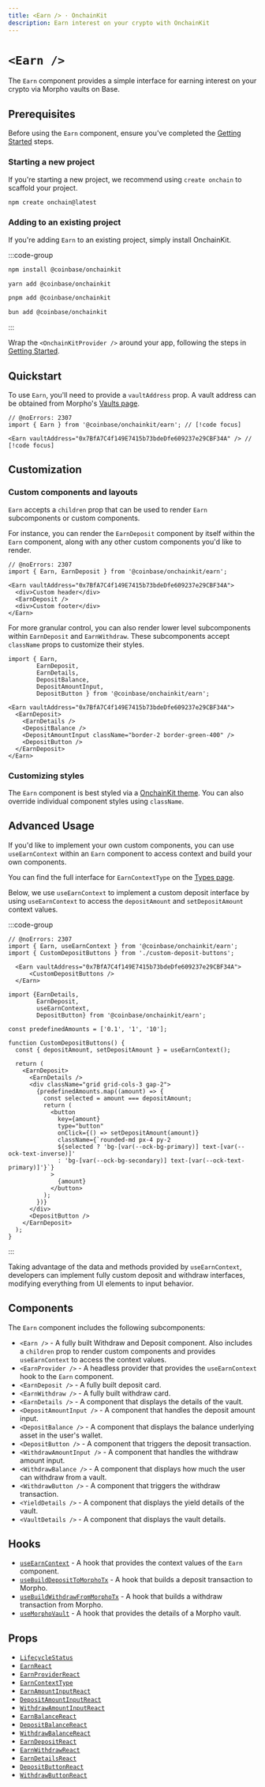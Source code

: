```yaml
---
title: <Earn /> · OnchainKit
description: Earn interest on your crypto with OnchainKit
---
```



# `<Earn />`

The `Earn` component provides a simple interface for earning interest on your crypto via Morpho vaults on Base.

## Prerequisites

Before using the `Earn` component, ensure you've completed the [Getting Started](/getting-started) steps.

### Starting a new project

If you're starting a new project, we recommend using `create onchain` to scaffold your project. 

```bash
npm create onchain@latest
```

### Adding to an existing project

If you're adding `Earn` to an existing project, simply install OnchainKit.

:::code-group

```bash [npm]
npm install @coinbase/onchainkit
```

```bash [yarn]
yarn add @coinbase/onchainkit
```

```bash [pnpm]
pnpm add @coinbase/onchainkit
```

```bash [bun]
bun add @coinbase/onchainkit
```

:::

Wrap the `<OnchainKitProvider />` around your app, following the steps in [Getting Started](/getting-started#add-providers).

## Quickstart

To use `Earn`, you'll need to provide a `vaultAddress` prop. A vault address can be obtained from Morpho's [Vaults page](https://app.morpho.org/base/earn).

```tsx twoslash
// @noErrors: 2307
import { Earn } from '@coinbase/onchainkit/earn'; // [!code focus]

<Earn vaultAddress="0x7BfA7C4f149E7415b73bdeDfe609237e29CBF34A" /> // [!code focus]
```

<EarnMain />

## Customization

### Custom components and layouts

`Earn` accepts a `children` prop that can be used to render `Earn` subcomponents or custom components. 

For instance, you can render the `EarnDeposit` component by itself within the `Earn` component, along with any other custom components you'd like to render.

```tsx twoslash
// @noErrors: 2307
import { Earn, EarnDeposit } from '@coinbase/onchainkit/earn';

<Earn vaultAddress="0x7BfA7C4f149E7415b73bdeDfe609237e29CBF34A">
  <div>Custom header</div>
  <EarnDeposit />
  <div>Custom footer</div>
</Earn>
```

<EarnDeposit />

For more granular control, you can also render lower level subcomponents within `EarnDeposit` and `EarnWithdraw`. These subcomponents accept `className` props to customize their styles.

```tsx twoslash
import { Earn, 
        EarnDeposit, 
        EarnDetails, 
        DepositBalance, 
        DepositAmountInput, 
        DepositButton } from '@coinbase/onchainkit/earn';

<Earn vaultAddress="0x7BfA7C4f149E7415b73bdeDfe609237e29CBF34A">
  <EarnDeposit>
    <EarnDetails />
    <DepositBalance />
    <DepositAmountInput className="border-2 border-green-400" />
    <DepositButton />
  </EarnDeposit>
</Earn>
```

<RearrangedEarnDeposit />

### Customizing styles

The `Earn` component is best styled via a [OnchainKit theme](/guides/themes#custom-theme). You can also override individual component styles using `className`.


## Advanced Usage
If you'd like to implement your own custom components, you can use `useEarnContext` within an `Earn` component to access context and build your own components.

You can find the full interface for `EarnContextType` on the [Types page](/earn/types#earncontexttype).

Below, we use `useEarnContext` to implement a custom deposit interface by using `useEarnContext` to access the `depositAmount` and `setDepositAmount` context values.

:::code-group

```tsx twoslash [index.tsx]
// @noErrors: 2307
import { Earn, useEarnContext } from '@coinbase/onchainkit/earn';
import { CustomDepositButtons } from './custom-deposit-buttons';

  <Earn vaultAddress="0x7BfA7C4f149E7415b73bdeDfe609237e29CBF34A">
      <CustomDepositButtons />
  </Earn>

```

```tsx twoslash [custom-deposit-buttons.tsx]
import {EarnDetails, 
        EarnDeposit, 
        useEarnContext, 
        DepositButton} from '@coinbase/onchainkit/earn';

const predefinedAmounts = ['0.1', '1', '10'];

function CustomDepositButtons() {
  const { depositAmount, setDepositAmount } = useEarnContext();

  return (
    <EarnDeposit>
      <EarnDetails />
      <div className="grid grid-cols-3 gap-2">
        {predefinedAmounts.map((amount) => {
          const selected = amount === depositAmount;
          return (
            <button
              key={amount}
              type="button"
              onClick={() => setDepositAmount(amount)}
              className={`rounded-md px-4 py-2 
              ${selected ? 'bg-[var(--ock-bg-primary)] text-[var(--ock-text-inverse)]' 
              : 'bg-[var(--ock-bg-secondary)] text-[var(--ock-text-primary)]'}`}
            >
              {amount}
            </button>
          );
        })}
      </div>
      <DepositButton />
    </EarnDeposit>
  );
}
```
:::

<PredefinedInputDeposit />

Taking advantage of the data and methods provided by `useEarnContext`, developers can implement fully custom deposit and withdraw interfaces, modifying everything from UI elements to input behavior.


## Components

The `Earn` component includes the following subcomponents:

- `<Earn />` - A fully built Withdraw and Deposit component. Also includes a `children` prop to render custom components and provides `useEarnContext` to access the context values.
- `<EarnProvider />` - A headless provider that provides the `useEarnContext` hook to the `Earn` component.
- `<EarnDeposit />` - A fully built deposit card.
- `<EarnWithdraw />` - A fully built withdraw card.
- `<EarnDetails />` - A component that displays the details of the vault.
- `<DepositAmountInput />` - A component that handles the deposit amount input.
- `<DepositBalance />` - A component that displays the balance underlying asset in the user's wallet.
- `<DepositButton />` - A component that triggers the deposit transaction.
- `<WithdrawAmountInput />` - A component that handles the withdraw amount input.
- `<WithdrawBalance />` - A component that displays how much the user can withdraw from a vault.
- `<WithdrawButton />` - A component that triggers the withdraw transaction.
- `<YieldDetails />` - A component that displays the yield details of the vault.
- `<VaultDetails />` - A component that displays the vault details.


## Hooks

- [`useEarnContext`](/hooks/use-earn-context) - A hook that provides the context values of the `Earn` component.
- [`useBuildDepositToMorphoTx`](/hooks/use-build-deposit-to-morpho-tx) - A hook that builds a deposit transaction to Morpho.
- [`useBuildWithdrawFromMorphoTx`](/hooks/use-build-withdraw-from-morpho-tx) - A hook that builds a withdraw transaction from Morpho.
- [`useMorphoVault`](/hooks/use-morpho-vault) - A hook that provides the details of a Morpho vault.

## Props

- [`LifecycleStatus`](/earn/types#lifecyclestatus)
- [`EarnReact`](/earn/types#earnreact)
- [`EarnProviderReact`](/earn/types#earnproviderreact)
- [`EarnContextType`](/earn/types#earncontexttype)
- [`EarnAmountInputReact`](/earn/types#earnamountinputreact)
- [`DepositAmountInputReact`](/earn/types#depositamountinputreact)
- [`WithdrawAmountInputReact`](/earn/types#withdrawamountinputreact)
- [`EarnBalanceReact`](/earn/types#earnbalancereact)
- [`DepositBalanceReact`](/earn/types#depositbalancereact)
- [`WithdrawBalanceReact`](/earn/types#withdrawbalancereact)
- [`EarnDepositReact`](/earn/types#earndepositreact)
- [`EarnWithdrawReact`](/earn/types#earnwithdrawreact)
- [`EarnDetailsReact`](/earn/types#earndetailsreact)
- [`DepositButtonReact`](/earn/types#depositbuttonreact)
- [`WithdrawButtonReact`](/earn/types#withdrawbuttonreact)
